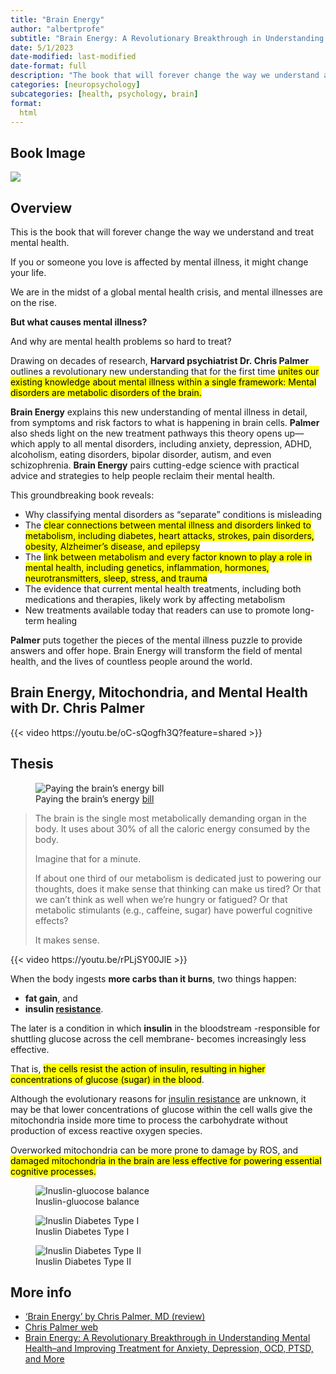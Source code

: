 ```yaml
---
title: "Brain Energy"
author: "albertprofe"
subtitle: "Brain Energy: A Revolutionary Breakthrough in Understanding Mental Health--and Improving Treatment for Anxiety, Depression, OCD, PTSD, and More, 2023, Christopher M. Palmer"
date: 5/1/2023
date-modified: last-modified
date-format: full
description: "The book that will forever change the way we understand and treat mental health."
categories: [neuropsychology]
subcategories: [health, psychology, brain]
format:
  html
---
```


## Book Image

![](/books/brainEnergy.jpeg)

## Overview

This is the book that will forever change the way we understand and treat mental health.

If you or someone you love is affected by mental illness, it might change your life.

::: {.callout-note}
We are in the midst of a global mental health crisis, and mental illnesses are on the rise.

**But what causes mental illness?**

And why are mental health problems so hard to treat?

:::

Drawing on decades of research, **Harvard psychiatrist Dr. Chris Palmer** outlines a revolutionary new understanding that for the first time <mark>unites our existing knowledge about mental illness within a single framework: Mental disorders are metabolic disorders of the brain.</mark>



**Brain Energy** explains this new understanding of mental illness in detail, from symptoms and risk factors to what is happening in brain cells. **Palmer** also sheds light on the new treatment pathways this theory opens up—which apply to all mental disorders, including anxiety, depression, ADHD, alcoholism, eating disorders, bipolar disorder, autism, and even schizophrenia. **Brain Energy** pairs cutting-edge science with practical advice and strategies to help people reclaim their mental health.

This groundbreaking book reveals:

- Why classifying mental disorders as “separate” conditions is misleading
- The <mark>clear connections between mental illness and disorders linked to metabolism, including diabetes, heart attacks, strokes, pain disorders, obesity, Alzheimer’s disease, and epilepsy</mark>
- The <mark>link between metabolism and every factor known to play a role in mental health, including genetics, inflammation, hormones, neurotransmitters, sleep, stress, and trauma</mark> 
- The evidence that current mental health treatments, including both medications and therapies, likely work by affecting metabolism
- New treatments available today that readers can use to promote long-term healing

**Palmer** puts together the pieces of the mental illness puzzle to provide answers and offer hope. Brain Energy will transform the field of mental health, and the lives of countless people around the world.

## Brain Energy, Mitochondria, and Mental Health with Dr. Chris Palmer

{{< video https://youtu.be/oC-sQogfh3Q?feature=shared >}}

## Thesis

![Paying the brain's energy [bill](https://www.sciencedirect.com/science/article/pii/S0959438822001623){.external}](/books/brainenergy-mass.jpg)

> The brain is the single most metabolically demanding organ in the body. It uses about 30% of all the caloric energy consumed by the body.
>
> Imagine that for a minute.
>
> If about one third of our metabolism is dedicated just to powering our thoughts, does it make sense that thinking can make us tired? Or that we can’t think as well when we’re hungry or fatigued? Or that metabolic stimulants (e.g., caffeine, sugar) have powerful cognitive effects?
>
>It makes sense.

{{< video https://youtu.be/rPLjSY00JlE >}}

When the body ingests **more carbs than it burns**, two things happen:

- **fat gain**, and
- **insulin [resistance](https://www.niddk.nih.gov/health-information/diabetes/overview/what-is-diabetes/prediabetes-insulin-resistance){.external}**.
  
The later is a condition in which **insulin** in the bloodstream -responsible for shuttling glucose across the cell membrane- becomes increasingly less effective.

That is, <mark>the cells resist the action of insulin, resulting in higher concentrations of glucose (sugar) in the blood</mark>.

::: {.column-margin} 
Although the evolutionary reasons for [insulin resistance](/books/brainenenegy-inulin.png){.external} are unknown, it may be that lower concentrations of glucose within the cell walls give the mitochondria inside more time to process the carbohydrate without production of excess reactive oxygen species.
:::

Overworked mitochondria can be more prone to damage by ROS, and <mark>damaged mitochondria in the brain are less effective for powering essential cognitive processes.</mark>


::: {#fig-insulin layout-ncol=3}
![Inuslin-gluocose balance](/books/insulin1.png)

![Inuslin Diabetes Type I](/books/insulin2.png)

![Inuslin Diabetes Type II](/books/insulin3.png)

:::

## More info

- ['Brain Energy' by Chris Palmer, MD (review)](https://seagertp.substack.com/p/brain-energy-book-review-chris-palmer){.external}
- [Chris Palmer web](https://www.chrispalmermd.com/){.external}
- [Brain Energy: A Revolutionary Breakthrough in Understanding Mental Health--and Improving Treatment for Anxiety, Depression, OCD, PTSD, and More](https://www.goodreads.com/book/show/61129785-brain-energy){.external}
